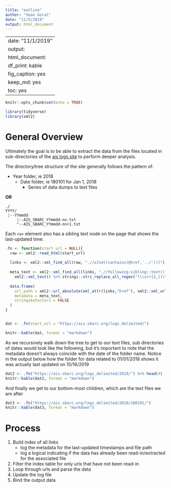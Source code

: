 ```yaml
---
title: "outline"
author: "Sean Goral"
date: "11/5/2019"
output: html_document
---
```


---
date: "11/1/2019"
output: 
  html_document: 
    df_print: kable
    fig_caption: yes
    keep_md: yes
    toc: yes
---

```r
knitr::opts_chunk$set(echo = TRUE)
```

```r
library(tidyverse)
library(xml2)
```


# General Overview
Ultimately the goal is to be able to extract the data from the files located in 
sub-directories of the [ais logs site](https://ais.sbarc.org/logs_delimited/) to perform
deeper analysis. 

The directory/tree structure of the site generally follows the pattern of: 

* Year folder, ie 2018  
  * Date folder, ie 180101 for Jan 1, 2018
    * Series of data dumps to text files

**OR**

```
./  
YYYY/  
 ¦--YYmmdd  
     ¦--AIS_SBARC_YYmmdd-nn.txt  
     °--AIS_SBARC_YYmmdd-nn+1.txt  
```

Each `<a>` element also has a sibling text node on the page that shows the last-updated time: 
```r

.fn <- function(start_url = NULL){
  raw <- xml2::read_html(start_url)
  
  links <- xml2::xml_find_all(raw, ".//a[not(contains(@href,'../'))]")
  
  meta_text <- xml2::xml_find_all(links, ".//following-sibling::text()[normalize-space(.)]") %>% 
    xml2::xml_text() %>% stringi::stri_replace_all_regex("(\\s+){2,}(\\-)?", "", vectorize_all = FALSE)
  
  data.frame(
    url_path = xml2::url_absolute(xml_attr(links,"href"), xml2::xml_url(raw)), 
    metadata = meta_text,
    stringsAsFactors = FALSE
  )
}


dat <- .fn(start_url = "https://ais.sbarc.org/logs_delimited/")

knitr::kable(dat, format = "markdown")

```

As we recursively walk down the tree to get to our text files, sub directories of dates would look like the following, but
it's important to note that the metadata doesn't always coincide with the date of the folder name. Notice in the output below
how the folder for data related to 01/01/2018 shows it was actually last updated on 10/16/2019   
```r
dat2 <- .fn("https://ais.sbarc.org/logs_delimited/2018/") %>% head(4)
knitr::kable(dat2, format = "markdown")
```

And finally we get to our bottom-most children, which are the text files we are after 
```r
dat3 <- .fn("https://ais.sbarc.org/logs_delimited/2018/180101/")
knitr::kable(dat3, format = "markdown")
```





# Process

1) Build index of all links  
    * log the metadata for the last-updated timestamps and file path  
    * log a logical indicating if the data has already been read-in/extracted for the associated file  
2) Filter the index table for only urls that have not been read-in  
3) Loop through urls and parse the data  
4) Update the log file  
5) Bind the output data  					
